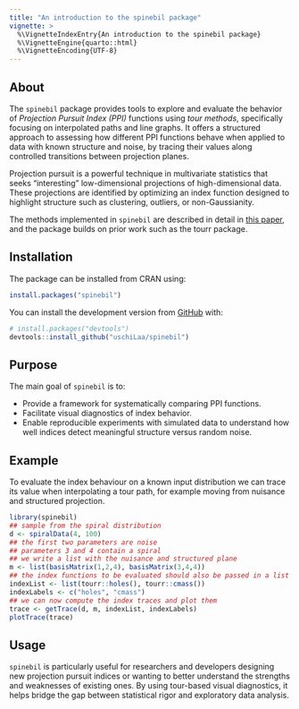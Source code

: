 ```yaml
---
title: "An introduction to the spinebil package"
vignette: >
  %\VignetteIndexEntry{An introduction to the spinebil package}
  %\VignetteEngine{quarto::html}
  %\VignetteEncoding{UTF-8}
---
```


## About

The `spinebil` package provides tools to explore and evaluate the behavior of *Projection Pursuit Index (PPI)* functions using *tour methods*, specifically focusing on interpolated paths and line graphs. It offers a structured approach to assessing how different PPI functions behave when applied to data with known structure and noise, by tracing their values along controlled transitions between projection planes.

Projection pursuit is a powerful technique in multivariate statistics that seeks "interesting" low-dimensional projections of high-dimensional data. These projections are identified by optimizing an index function designed to highlight structure such as clustering, outliers, or non-Gaussianity.

The methods implemented in `spinebil` are described in detail in [this paper](https://doi.org/10.1007/s00180-020-00954-8), and the package builds on prior work such as the tourr package.

## Installation
The package can be installed from CRAN using: 

```r
install.packages("spinebil")
```

You can install the development version from [GitHub](https://github.com/) with:

``` r
# install.packages("devtools")
devtools::install_github("uschiLaa/spinebil")
```

## Purpose

The main goal of `spinebil` is to:

- Provide a framework for systematically comparing PPI functions.
- Facilitate visual diagnostics of index behavior.
- Enable reproducible experiments with simulated data to understand how well indices detect meaningful structure versus random noise.

## Example

To evaluate the index behaviour on a known input distribution we can trace its value when interpolating a tour path, for example moving from nuisance and structured projection.

```r
library(spinebil)
## sample from the spiral distribution
d <- spiralData(4, 100)
## the first two parameters are noise
## parameters 3 and 4 contain a spiral
## we write a list with the nuisance and structured plane
m <- list(basisMatrix(1,2,4), basisMatrix(3,4,4))
## the index functions to be evaluated should also be passed in a list
indexList <- list(tourr::holes(), tourr::cmass())
indexLabels <- c("holes", "cmass")
## we can now compute the index traces and plot them
trace <- getTrace(d, m, indexList, indexLabels)
plotTrace(trace)
```

## Usage

`spinebil` is particularly useful for researchers and developers designing new projection pursuit indices or wanting to better understand the strengths and weaknesses of existing ones. By using tour-based visual diagnostics, it helps bridge the gap between statistical rigor and exploratory data analysis.


